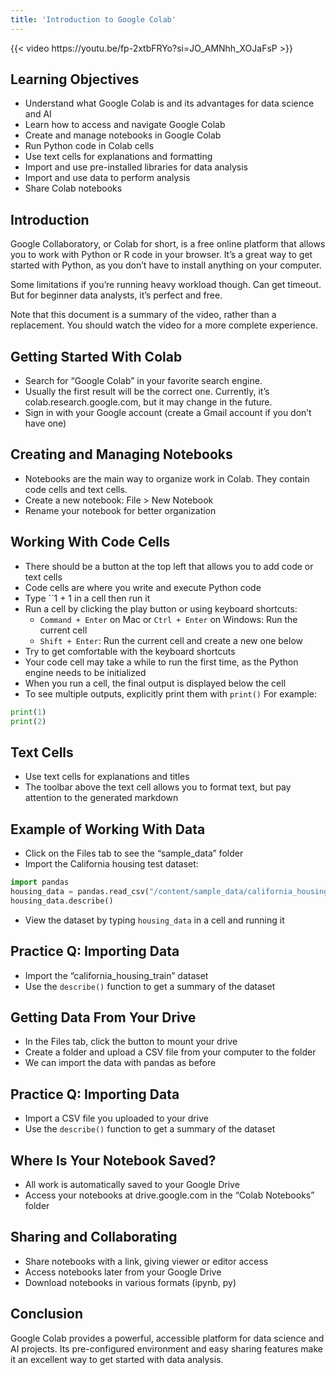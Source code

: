 ```yaml
---
title: 'Introduction to Google Colab'
---
```


{{< video https://youtu.be/fp-2xtbFRYo?si=JO_AMNhh_XOJaFsP >}}  

## Learning Objectives

- Understand what Google Colab is and its advantages for data science and AI
- Learn how to access and navigate Google Colab
- Create and manage notebooks in Google Colab
- Run Python code in Colab cells
- Use text cells for explanations and formatting
- Import and use pre-installed libraries for data analysis
- Import and use data to perform analysis
- Share Colab notebooks

## Introduction

Google Collaboratory, or Colab for short, is a free online platform that allows you to work with Python or R code in your browser. It's a great way to get started with Python, as you don't have to install anything on your computer.

Some limitations if you're running heavy workload though. Can get timeout. But for beginner data analysts, it's perfect and free.

Note that this document is a summary of the video, rather than a replacement. You should watch the video for a more complete experience.

## Getting Started With Colab

- Search for "Google Colab" in your favorite search engine. 
- Usually the first result will be the correct one. Currently, it's colab.research.google.com, but it may change in the future.
- Sign in with your Google account (create a Gmail account if you don't have one)

## Creating and Managing Notebooks

- Notebooks are the main way to organize work in Colab. They contain code cells and text cells.
- Create a new notebook: File > New Notebook
- Rename your notebook for better organization

## Working With Code Cells

- There should be a button at the top left that allows you to add code or text cells
- Code cells are where you write and execute Python code
- Type ``1 + 1 in a cell then run it
- Run a cell by clicking the play button or using keyboard shortcuts:
  - `Command + Enter` on Mac or `Ctrl + Enter` on Windows: Run the current cell
  - `Shift + Enter`: Run the current cell and create a new one below
- Try to get comfortable with the keyboard shortcuts
- Your code cell may take a while to run the first time, as the Python engine needs to be initialized
- When you run a cell, the final output is displayed below the cell
- To see multiple outputs, explicitly print them with `print()` For example:

```python
print(1)
print(2)
```

## Text Cells

- Use text cells for explanations and titles
- The toolbar above the text cell allows you to format text, but pay attention to the generated markdown

## Example of Working With Data

- Click on the Files tab to see the "sample_data" folder
- Import the California housing test dataset:

```python
import pandas
housing_data = pandas.read_csv("/content/sample_data/california_housing_test.csv")
housing_data.describe()
```
- View the dataset by typing `housing_data` in a cell and running it

## Practice Q: Importing Data

- Import the "california_housing_train" dataset
- Use the `describe()` function to get a summary of the dataset

## Getting Data From Your Drive

- In the Files tab, click the button to mount your drive
- Create a folder and upload a CSV file from your computer to the folder
- We can import the data with pandas as before

## Practice Q: Importing Data

- Import a CSV file you uploaded to your drive
- Use the `describe()` function to get a summary of the dataset

## Where Is Your Notebook Saved?

- All work is automatically saved to your Google Drive
- Access your notebooks at drive.google.com in the "Colab Notebooks" folder

## Sharing and Collaborating

- Share notebooks with a link, giving viewer or editor access
- Access notebooks later from your Google Drive
- Download notebooks in various formats (ipynb, py)

## Conclusion

Google Colab provides a powerful, accessible platform for data science and AI projects. Its pre-configured environment and easy sharing features make it an excellent way to get started with data analysis.